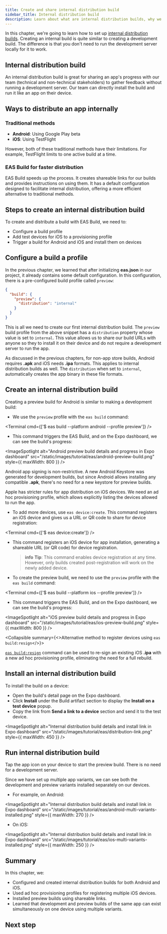 ```yaml
---
title: Create and share internal distribution build
sidebar_title: Internal distribution build
description: Learn about what are internal distribution builds, why we need them, and how to create them.
---
```



In this chapter, we're going to learn how to set up [internal distribution builds](/guides/sharing-preview-releases/#internal-distribution). Creating an internal build is quite similar to creating a development build. The difference is that you don't need to run the development server locally for it to work.

## Internal distribution build

An internal distribution build is great for sharing an app's progress with our team (technical and non-technical stakeholders) to gather feedback without running a development server. Our team can directly install the build and run it like an app on their device.

## Ways to distribute an app internally

### Traditional methods

- **Android**: Using Google Play beta
- **iOS**: Using TestFlight

However, both of these traditional methods have their limitations. For example, TestFlight limits to one active build at a time.

### EAS Build for faster distribution

EAS Build speeds up the process. It creates shareable links for our builds and provides instructions on using them. It has a default configuration designed to facilitate internal distribution, offering a more efficient alternative to traditional methods.

## Steps to create an internal distribution build

To create and distribute a build with EAS Build, we need to:

- Configure a build profile
- Add test devices for iOS to a provisioning profile
- Trigger a build for Android and iOS and install them on devices

<Step label="1">

## Configure a build a profile

In the previous chapter, we learned that after initializing **eas.json** in our project, it already contains some default configuration. In this configuration, there is a pre-configured build profile called `preview`:

```json eas.json
{
  "build": {
    "preview": {
      "distribution": "internal"
    }
  }
}
```

This is all we need to create our first internal distribution build. The `preview` build profile from the above snippet has a `distribution` property whose value is set to `internal`. This value allows us to share our build URLs with anyone so they to install it on their device and do not require a development server to run the app.

As discussed in the previous chapters, for non-app store builds, Android requires **.apk** and iOS needs **.ipa** formats. This applies to internal distribution builds as well. The `distribution` when set to `internal`, automatically creates the app binary in these file formats.

</Step>

<Step label="2">

## Create an internal distribution build

<Tabs>

<Tab label="Android">

Creating a preview build for Android is similar to making a development build:

- We use the `preview` profile with the `eas build` command:

<Terminal cmd={['$ eas build --platform android --profile preview']} />

- This command triggers the EAS Build, and on the Expo dashboard, we can see the build's progress:

<ImageSpotlight
  alt="Android preview build details and progress in Expo dashboard"
  src="/static/images/tutorial/eas/android-preview-build.png"
  style={{ maxWidth: 800 }}
/>

<Collapsible summary="Android app signing credentials">

Android app signing is non-restrictive. A new Android Keystore was generated for development builds, but since Android allows installing any compatible **.apk**, there's no need for a new keystore for preview builds.

</Collapsible>

</Tab>

<Tab label="iOS">

Apple has stricter rules for app distribution on iOS devices. We need an ad hoc provisioning profile, which allows explicitly listing the devices allowed to run the app.

- To add more devices, use `eas device:create`. This command registers an iOS device and gives us a URL or QR code to share for device registration:

<Terminal cmd={['$ eas device:create']} />

- This command registers an iOS device for app installation, generating a shareable URL (or QR code) for device registration.

  > **info** **Tip**: This command enables device registration at any time. However, only builds created post-registration will work on the newly added device.

- To create the preview build, we need to use the `preview` profile with the `eas build` command:

<Terminal cmd={['$ eas build --platform ios --profile preview']} />

- This command triggers the EAS Build, and on the Expo dashboard, we can see the build's progress:

<ImageSpotlight
  alt="iOS preview build details and progress in Expo dashboard"
  src="/static/images/tutorial/eas/ios-preview-build.png"
  style={{ maxWidth: 800 }}
/>

<Collapsible summary={<>Alternative method to register devices using <CODE>eas build:resign</CODE></>}>

[`eas build:resign`](/app-signing/app-credentials/#re-signing-new-credentials) command can be used to re-sign an existing iOS **.ipa** with a new ad hoc provisioning profile, eliminating the need for a full rebuild.

</Collapsible>

</Tab>

</Tabs>

</Step>

<Step label="3">

## Install an internal distribution build

To install the build on a device:

- Open the build's detail page on the Expo dashboard.
- Click **Install** under the Build artifact section to display the **Install on a test device** popup.
- Copy the link from **Send a link to a device** section and send it to the test device.

<ImageSpotlight
  alt="Internal distribution build details and install link in Expo dashboard"
  src="/static/images/tutorial/eas/distribution-link.png"
  style={{ maxWidth: 450 }}
/>

</Step>

<Step label="4">

## Run internal distribution build

Tap the app icon on your device to start the preview build. There is no need for a development server.

Since we have set up multiple app variants, we can see both the development and preview variants installed separately on our devices.

- For example, on Android:

<ImageSpotlight
  alt="Internal distribution build details and install link in Expo dashboard"
  src="/static/images/tutorial/eas/android-multi-variants-installed.png"
  style={{ maxWidth: 270 }}
/>

- On iOS:

<ImageSpotlight
  alt="Internal distribution build details and install link in Expo dashboard"
  src="/static/images/tutorial/eas/ios-multi-variants-installed.png"
  style={{ maxWidth: 250 }}
/>

</Step>

## Summary

In this chapter, we:

- Configured and created internal distribution builds for both Android and iOS.
- Used ad hoc provisioning profiles for registering multiple iOS devices.
- Installed preview builds using shareable links.
- Learned that development and preview builds of the same app can exist simultaneously on one device using multiple variants.

## Next step

<BoxLink
  title="Manage different app versions"
  Icon={BookOpen02Icon}
  description="In the next chapter, learn about developer-facing and user-facing app versions and how to manage them automatically."
  href="/tutorial/eas/manage-app-versions/"
/>

